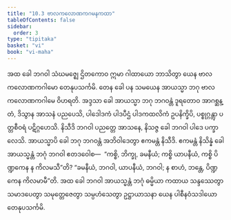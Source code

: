 ```yaml
---
title: "10.3 ဗာလကလောဏကဂမနကထာ"
tableOfContents: false
sidebar:
  order: 3
type: "tipitaka"
basket: "vi"
book: "vi-maha"
---
```



<DynamicBreadcrumb />

<Division number="465" book="vi-maha">

<Paragraph number="1991" book="vi-maha">
အထ ခေါ ဘဂဝါ သံဃမဇ္ဈေ ဌိတကောဝ ဣမာ ဂါထာယော ဘာသိတွာ ယေန ဗာလကလောဏကဂါမော တေနုပသင်္ကမိ. တေန ခေါ ပန သမယေန အာယသ္မာ ဘဂု ဗာလကလောဏကဂါမေ ဝိဟရတိ. အဒ္ဒသာ ခေါ အာယသ္မာ ဘဂု ဘဂဝန္တံ ဒူရတောဝ အာဂစ္ဆန္တံ, ဒိသွာန အာသနံ ပညပေသိ, ပါဒေါဒကံ ပါဒပီဌံ ပါဒကထလိကံ ဥပနိက္ခိပိ, ပစ္စုဂ္ဂန္တွာ ပတ္တစီဝရံ ပဋိဂ္ဂဟေသိ. နိသီဒိ ဘဂဝါ ပညတ္တေ အာသနေ, နိသဇ္ဇ ခေါ ဘဂဝါ ပါဒေ ပက္ခာလေသိ. အာယသ္မာပိ ခေါ ဘဂု ဘဂဝန္တံ အဘိဝါဒေတွာ ဧကမန္တံ နိသီဒိ. ဧကမန္တံ နိသိန္နံ ခေါ အာယသ္မန္တံ ဘဂုံ ဘဂဝါ ဧတဒဝေါစ—  “ကစ္စိ, ဘိက္ခု, ခမနီယံ; ကစ္စိ ယာပနီယံ, ကစ္စိ ပိဏ္ဍကေန န ကိလမသီ”တိ? “ခမနီယံ, ဘဂဝါ, ယာပနီယံ, ဘဂဝါ; န စာဟံ, ဘန္တေ, ပိဏ္ဍကေန ကိလမာမီ”တိ. အထ ခေါ ဘဂဝါ အာယသ္မန္တံ ဘဂုံ ဓမ္မိယာ ကထာယ သန္ဒဿေတွာ သမာဒပေတွာ သမုတ္တေဇေတွာ သမ္ပဟံသေတွာ ဥဋ္ဌာယာသနာ ယေန ပါစီနဝံသဒါယော တေနုပသင်္ကမိ.
</Paragraph>
</Division>